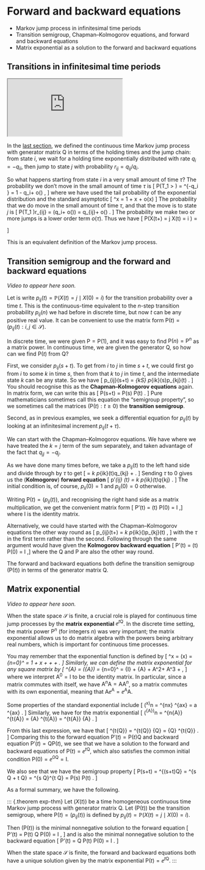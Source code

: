 # Forward and backward equations {#S18-forward-backward}


::: {.mysummary}
* Markov jump process in infinitesimal time periods
* Transition semigroup, Chapman--Kolmogorov equations, and forward and backward equations
* Matrix exponential as a solution to the forward and backward equations
:::


## Transitions in infinitesimal time periods  {#jump-infinitesimal}


:::: {.videowrap}
::: {.videowrapper}
<iframe src="https://www.youtube.com/embed/7SdnrxlX1bo"></iframe>
:::
::::


In the [last section](#S17-continuous-time), we defined the continuous time Markov jump process with generator matrix $\mathsf Q$ in terms of the holding times and the jump chain: from state $i$, we wait for a holding time exponentially distributed with rate $q_i = -q_{ii}$, then jump to state $j$ with probability $r_{ij} = q_{ij}/q_i$.

So what happens starting from state $i$ in a very small amount of time $\tau$? The probability we don't move in the small amount of time $\tau$ is
 \[ \mathbb P(T_1 > \tau) = \ee^{-q_i \tau} = 1 - q_i\tau + o(\tau) , \]
where we have used the tail probability of the exponential distribution and the standard asymptotic
\[ \ee^x = 1 + x + o(x) \qquad \text{as $x \to 0$.} \]
The probability that we do move in the small amount of time $\tau$, and that the move is to state $j$ is
\[ \mathbb P(T_1 \leq \tau)r_{ij} = \big(q_i\tau + o(\tau)\big) \frac{q_{ij}}{q_i}  = q_{ij}\tau + o(\tau) . \]
The probability we make two or more jumps is a lower order term $o(\tau)$. Thus we have
\[ \mathbb P\big(X(t+\tau) = j \mid X(t) = i \big) = \begin{cases}
   1 - q_i\tau + o(\tau) & \text{for } i = j \\
   q_{ij}\tau + o(\tau) & \text{for } i \neq j. \end{cases} \]
   
This is an equivalent definition of the Markov jump process.


## Transition semigroup and the forward and backward equations  {#semigroup}

::: {.mysummary}
*Video to appear here soon.*
:::

Let is write $p_{ij}(t) = \mathbb P(X(t) = j \mid X(0) = i)$ for the transition probability over a time $t$. This is the continuous-time equivalent to the $n$-step transition probability $p_{ij}(n)$ we had before in discrete time, but now $t$ can be any positive real value. It can be convenient to use the matrix form $\mathsf P(t) = (p_{ij}(t) : i,j \in \mathcal S)$. 

In discrete time, we were given $\mathsf P = \mathsf P(1)$, and it was easy to find $\mathsf P(n) = \mathsf P^n$ as a matrix power. In continuous time, we are given the generator $\mathsf Q$, so how can we find $\mathsf P(t)$ from $\mathsf Q$?

First, we consider $p_{ij}(s+t)$. To get from $i$ to $j$ in time $s + t$, we could first go from $i$ to some $k$ in time $s$, then from that $k$ to $j$ in time $t$, and the intermediate state $k$ can be any state. So we have
\[ p_{ij}(s+t) = \sum_{k\in \mathcal S} p_{ik}(s)p_{kj}(t) . \]
You should recognise this as the **Chapman--Kolmogorov equations** again. In matrix form, we can write this as
\[ \mathsf P(s+t) = \mathsf P(s) \mathsf P(t) . \]
Pure mathematicians sometimes call this equation the "semigroup property", so we sometimes call the matrices $(\mathsf P(t) : t \geq 0)$ the **transition semigroup**.

Second, as in previous examples, we seek a differential equation for $p_{ij}(t)$ by looking at an infinitesimal increment $p_{ij}(t+\tau)$.

We can start with the Chapman--Kolmogorov equations. We have
\begin{align*}
p_{ij}(t+\tau) &= \sum_k p_{ik}(t)p_{kj}(\tau) \\
&=p_{ij}(t)(1 - q_j\tau) + \sum_{k \neq j} p_{ik}(t)q_{kj}\tau +  o(\tau) \\
&= p_{ij}(t) + \sum_k p_{ik}(t)q_{kj}\tau + o(\tau) ,
\end{align*}
where we have treated the $k = j$ term of the sum separately, and taken advantage of the fact that $q_{jj} = - q_j$.

As we have done many times before, we take a $p_{ij}(t)$ to the left hand side and divide through by $\tau$ to get
\[ \frac{p_{ij}(t + \tau) - p_{ij}(t)}{\tau} = \sum_k p_{ik}(t)q_{kj} + \frac{o(\tau)}{\tau} . \]
Sending $\tau$ to 0 gives us the (**Kolmogorov**) **forward equation**
\[ p'_{ij} (t) = \sum_k p_{ik}(t)q_{kj} . \]
The initial condition is, of course, $p_{ii}(0) = 1$ and $p_{ij}(0) = 0$ otherwise.

Writing $\mathsf P(t) = (p_{ij}(t))$, and recognising the right hand side as a matrix multiplication, we get the convenient matrix form
\[ \mathsf P'(t) = \mathsf{P}(t) \mathsf{Q}  \qquad \mathsf P(0) = \mathsf I ,\]
where $\mathsf I$ is the identity matrix.

Alternatively, we could have started with the Chapman--Kolmogorov equations the other way round as
\[ p_{ij}(t+\tau) = \sum_k p_{ik}(\tau)p_{kj}(t) , \]
with the $\tau$ in the first term rather than the second. Following through the same argument would have given the **Kolmogorov backward equation**
\[ \mathsf P'(t) = \mathsf{Q} \mathsf{P}(t)   \qquad \mathsf P(0) = \mathsf I ,\]
where the $\mathsf Q$ and $\mathsf P$ are also the other way round.

The forward and backward equations both define the transition semigroup $(\mathsf P(t))$ in terms of the generator matrix $\mathsf Q$.


## Matrix exponential  {#matrix-exp}


::: {.mysummary}
*Video to appear here soon.*
:::


When the state space $\mathcal S$ is finite, a crucial role is played for continuous time jump processes by the **matrix exponential** $\ee^{t\mathsf Q}$. In the discrete time setting, the matrix power $\mathsf P^n$ (for integers $n$) was very important; the matrix exponential allows us to do matrix algebra with the powers being arbitrary real numbers, which is important for continuous time processes.

You may remember that the exponential function is defined by
\[ \ee^x = \exp(x) = \sum_{n=0}^\infty \frac{x^n}{n!} = 1 + x + \frac{x^2}{2} + \frac{x^3}{6} + \cdots. \]
Similarly, we can define the matrix exponential for any square matrix by
\[ \ee^{\mathsf A} = \exp({\mathsf A}) = \sum_{n=0}^\infty \frac{{\mathsf A}^n}{n!} = {\mathsf I} + {\mathsf A} + \tfrac12 \mathsf A^2+ \tfrac16 \mathsf A^3 + \cdots, \]
where we interpret $\mathsf A^0 = \mathsf I$ to be the identity matrix. In particular, since a matrix commutes with itself, we have $\mathsf {A}^n \mathsf A = \mathsf{AA}^n$, so a matrix commutes with its own exponential, meaning that $\mathsf A \ee^{\mathsf A} = \ee^{\mathsf A} \mathsf A$.

Some properties of the standard exponential include
\[ (\ee^x\big)^n = \ee^{nx} \qquad \frac{\mathrm d}{\mathrm d x} \ee^{ax} = a \ee^{ax} . \]
Similarly, we have for the matrix exponential
\[ (\ee^{\mathsf A}\big)^n = \ee^{n{\mathsf A}} \qquad \frac{\mathrm d}{\mathrm d t} \ee^{t{\mathsf A}} = {\mathsf A} \ee^{t{\mathsf A}} = \ee^{t{\mathsf A}} {\mathsf A} . \]

From this last expression, we have that
\[ \frac{\mathrm d}{\mathrm d t} \ee^{t{\mathsf Q}} = \ee^{t{\mathsf Q}} {\mathsf Q} = {\mathsf Q} \ee^{t{\mathsf Q}}  . \]
Comparing this to the forward equation $\mathsf P'(t) = \mathsf{P}(t) \mathsf Q$ and backward equation $\mathsf{P}'(t) = \mathsf Q \mathsf{P}(t)$, we see that we have a solution to the forward and backward equations of $\mathsf P(t) = \ee^{t\mathsf Q}$, which also satisfies the common initial condition $\mathsf P(0) = \ee^{0\mathsf Q} = \mathsf I$.

We also see that we have the semigroup property
\[ \mathsf P(s+t) = \ee^{(s+t)\mathsf Q} = \ee^{s \mathsf Q + t \mathsf Q} = \ee^{s \mathsf Q}\ee^{t \mathsf Q} = \mathsf P(s) \mathsf P(t) . \]

As a formal summary, we have the following.

::: {.theorem exp-thm}
Let $(X(t))$ be a time homogeneous continuous time Markov jump process with generator matrix $\mathsf Q$. Let $(\mathsf P(t))$ be the transition semigroup, where $\mathsf P(t) = (p_{ij}(t))$ is defined by $p_{ij}(t) = \mathbb P(X(t) = j \mid X(0) = i)$.

Then $(\mathsf P(t))$ is the minimal nonnegative solution to the forward equation
\[ \mathsf P'(t) = \mathsf P(t) \mathsf Q \qquad \mathsf P(0) = \mathsf I , \]
and is also the minimal nonnegative solution to the backward equation
\[ \mathsf P'(t) = \mathsf Q \mathsf P(t) \qquad \mathsf P(0) = \mathsf I . \]

When the state space $\mathcal S$ is finite, the forward and backward equations both have a unique solution given by the matrix exponential $\mathsf P(t) = \ee^{t \mathsf Q}$.
:::